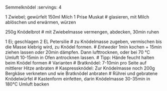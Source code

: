 Semmelknödel
:servings: 4

1 Zwiebel; gewürfelt
150ml Milch
1 Prise Muskat
# glasieren, mit Milch ablöschen und erwärmen, würzen

250g Knödelbrot
# mit Zwiebelmasse vermengen, abdecken, 30min ruhen

1 Ei; geschlagen
2 EL Petersilie
# zu Knödelmasse zugeben, vermischen bis die Masse klebrig wird, zu Knödel formen.
# _Entweder_ 1min kochen + 15min ziehen lassen _oder_ 20min dämpfen. Dann lufttrocknen, oder bei 70 °C Umluft 10-15min in Ofen antrocknen lassen.
# Tipp: Hände feucht halten beim Knödel formen
# Varianten
# Bratknödel: 7-10min pro Seite auf mittlerer Hitze anbraten
# Kaspressknödel: Zur Knödelmasse noch 200g Bergkäse verkneten und wie Bratknödel anbraten
# Rührei und gebratene Knödelwürfel
# Kastenform einfetten, darin Knödelmasse 30-35min in 180°C Umluft backen
